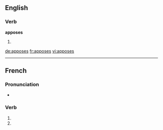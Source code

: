 ==English==

===Verb===
'''apposes'''

# {{third-person singular of|[[appose]]}}

[[de:apposes]]
[[fr:apposes]]
[[vi:apposes]]

----
{{also|apposés}}
==French==

===Pronunciation===
* {{homophones|appose|apposent}}

===Verb===
{{fr-verb-form}}

# {{conjugation of|apposer||2|s|pres|ind|lang=fr}}
# {{conjugation of|apposer||2|s|pres|sub|lang=fr}}
{{count page|[[Wiktionary:Page count]]}}

{{rfc-auto}}